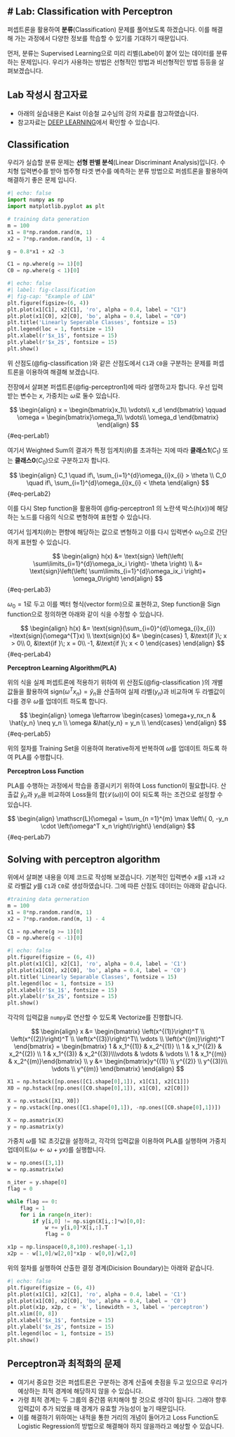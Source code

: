 # Lab: Classification with Perceptron
---

퍼셉트론을 활용하여 **분류**(Classification) 문제를 풀어보도록 하겠습니다. 이를 해결해 가는 과정에서 다양한 정보를 학습할 수 있기를 기대하기 때문입니다.

먼저, 분류는 Supervised Learning으로 미리 리벨(Label)이 붙어 있는 데이터를 분류하는 문제입니다. 우리가 사용하는 방법은 선형적인 방법과 비선형적인 방법 등등을 살펴보겠습니다.

::: {.callout-tip}
## Lab 작성시 참고자료
-   아래의 실습내용은 Kaist 이승철 교수님의 강의 자료를 참고하였습니다.
-   참고자료는 [DEEP LEARNING](https://iai.postech.ac.kr/teaching/deep-learning)에서 확인할 수 있습니다.
:::

## Classification

우리가 실습할 분류 문제는 **선형 판별 분석**(Linear Discriminant Analysis)입니다. 수치형 입력변수를 받아 범주형 타겟 변수를 예측하는 분류 방법으로 퍼셈트론을 활용하여 해결하기 좋은 문제 입니다.

``` python
#| echo: false
import numpy as np
import matplotlib.pyplot as plt

# training data generation
m = 100
x1 = 8*np.random.rand(m, 1)
x2 = 7*np.random.rand(m, 1) - 4

g = 0.8*x1 + x2 -3

C1 = np.where(g >= 1)[0]
C0 = np.where(g < 1)[0]
```

```python
#| echo: false
#| label: fig-classification
#| fig-cap: "Example of LDA"
plt.figure(figsize=(6, 4))
plt.plot(x1[C1], x2[C1], 'ro', alpha = 0.4, label = "C1")
plt.plot(x1[C0], x2[C0], 'bo', alpha = 0.4, label = "C0")
plt.title('Linearly Seperable Classes', fontsize = 15)
plt.legend(loc = 1, fontsize = 15)
plt.xlabel(r'$x_1$', fontsize = 15)
plt.ylabel(r'$x_2$', fontsize = 15)
plt.show()
```

위 산점도(@fig-classification )와 같은 산점도에서 `C1`과 `C0`을 구분하는 문제를 퍼셉트론을 이용하여 해결해 보겠습니다.

전장에서 살펴본 퍼셉트론(@fig-perceptron1)에 따라 설명하고자 합니다. 우선 입력받는 변수는 $x$, 가중치는 $\omega$로 둘수 있습니다.

$$ 
\begin{align}
x = \begin{bmatrix}x_1\\ \vdots\\ x_d \end{bmatrix} \qquad
\omega = \begin{bmatrix}\omega_1\\ \vdots\\ \omega_d \end{bmatrix}
\end{align} 
$$ {#eq-perLab1}

여기서 Weighted Sum의 결과가 특정 임계치($\theta$)를 초과하는 지에 따라 **클래스1**($C_1$) 또는 **클래스0**($C_0$)으로 구분하고자 합니다.

$$ 
\begin{align}
C_1 \quad if\, \sum_{i=1}^{d}\omega_{i}x_{i} > \theta \\
C_0 \quad if\, \sum_{i=1}^{d}\omega_{i}x_{i} < \theta
\end{align} 
$$ {#eq-perLab2}


이를 다시 Step function을 활용하여 @fig-perceptron1 의 노란색 박스($h(x)$)에 해당하는 노드를 다음의 식으로 변형하여 표현할 수 있습니다.

여기서 임계치($\theta$)는 편향에 해당하는 값으로 변형하고 이를 다시 입력변수 $\omega_0$으로 간단하게 표현할 수 있습니다.

$$ 
\begin{align}
h(x) &= \text{sign} \left(\left( \sum\limits_{i=1}^{d}\omega_ix_i \right)- \theta \right) \\
&= \text{sign}\left(\left( \sum\limits_{i=1}^{d}\omega_ix_i \right)+ \omega_0\right)
\end{align} 
$$ {#eq-perLab3}

$\omega_0=1$로 두고 이를 벡터 형식(vector form)으로 표현하고, Step function을 Sign function으로 정의하면 아래와 같이 식을 수정할 수 있습니다.

$$ 
\begin{align}
h(x) &= \text{sign}(\sum_{i=0}^{d}\omega_{i}x_{i}) 
=\text{sign}(\omega^{T}x) \\
\text{sign}(x) &= \begin{cases}
1, &\text{if }\; x > 0\\
0, &\text{if }\; x = 0\\
-1, &\text{if }\; x < 0
\end{cases}
\end{align} 
$$ {#eq-perLab4}

**Perceptron Learning Algorithm(PLA)**

위의 식을 실제 퍼셉트론에 적용하기 위하여 위 산점도(@fig-classification )의 개별 값들을 활용하여 $\text{sign}(\omega^Tx_n) = \hat{y}_n$을 산출하여 실제 라벨($y_n$)과 비교하며 두 라벨값이 다를 경우 $\omega$를 업데이트 하도록 합니다.

$$
\begin{align}
\omega \leftarrow 
\begin{cases}
\omega+y_nx_n & \hat{y_n} \neq y_n \\
\omega &\hat{y_n} = y_n \\
\end{cases}
\end{align}
$$  {#eq-perLab5}

위의 절차를 Training Set을 이용하여 Iterative하게 반복하여 $\omega$를 업데이트 하도록 하여 PLA를 수행합니다.

**Perceptron Loss Function**

PLA를 수행하는 과정에서 학습을 종결시키기 위하여 Loss function이 필요합니다. 산출값 $\hat{y}_n$과 $y_n$을 비교하여 Loss들의 합($\mathscr{L}(\omega)$)이 0이 되도록 하는 조건으로 설정할 수 있습니다.

$$
\begin{align}
\mathscr{L}(\omega) = \sum_{n =1}^{m} \max \left\{ 0, -y_n \cdot \left(\omega^T x_n \right)\right\}
\end{align}
$$  {#eq-perLab7}


## Solving with perceptron algorithm

위에서 살펴본 내용을 이제 코드로 작성해 보겠습니다. 기본적인 입력변수 $x$를 `x1`과 `x2`로 라벨값 $y$를 `C1`과 `C0`로 생성하였습니다. 그에 따른 산점도 데이터는 아래와 같습니다.

``` python
#training data gerneration
m = 100
x1 = 8*np.random.rand(m, 1)
x2 = 7*np.random.rand(m, 1) - 4

C1 = np.where(g >= 1)[0]
C0 = np.where(g < -1)[0]
```

``` python
#| echo: false
plt.figure(figsize = (6, 4))
plt.plot(x1[C1], x2[C1], 'ro', alpha = 0.4, label = 'C1')
plt.plot(x1[C0], x2[C0], 'bo', alpha = 0.4, label = 'C0')
plt.title('Linearly Separable Classes', fontsize = 15)
plt.legend(loc = 1, fontsize = 15)
plt.xlabel(r'$x_1$', fontsize = 15)
plt.ylabel(r'$x_2$', fontsize = 15)
plt.show()
```

각각의 입력값을 `numpy`로 연산할 수 있도록 Vectorize를 진행합니다.

$$
\begin{align}
x &= \begin{bmatrix} \left(x^{(1)}\right)^T \\ \left(x^{(2)}\right)^T \\ \left(x^{(3)}\right)^T\\ \vdots \\ \left(x^{(m)}\right)^T \end{bmatrix} = \begin{bmatrix} 1 & x_1^{(1)} & x_2^{(1)} \\ 1 & x_1^{(2)} & x_2^{(2)} \\ 1 & x_1^{(3)} & x_2^{(3)}\\\vdots & \vdots & \vdots \\ 1 & x_1^{(m)} & x_2^{(m)}\end{bmatrix} \\
y &= \begin{bmatrix}y^{(1)} \\ y^{(2)} \\ y^{(3)}\\ \vdots \\ y^{(m)} \end{bmatrix}
\end{align}
$$

```python
X1 = np.hstack([np.ones([C1.shape[0],1]), x1[C1], x2[C1]])
X0 = np.hstack([np.ones([C0.shape[0],1]), x1[C0], x2[C0]])

X = np.vstack([X1, X0])
y = np.vstack([np.ones([C1.shape[0],1]), -np.ones([C0.shape[0],1])])

X = np.asmatrix(X)
y = np.asmatrix(y)
```

가중치 $\omega$를 1로 초깃값을 설정하고, 각각의 입력값을 이용하여 PLA를 실행하며 가중치 업데이트($\omega \leftarrow \omega + yx$)를 실행합니다.

``` python
w = np.ones([3,1])
w = np.asmatrix(w)

n_iter = y.shape[0]
flag = 0

while flag == 0:
    flag = 1
    for i in range(n_iter):
        if y[i,0] != np.sign(X[i,:]*w)[0,0]:
            w += y[i,0]*X[i,:].T
            flag = 0

x1p = np.linspace(0,8,100).reshape(-1,1)
x2p = - w[1,0]/w[2,0]*x1p - w[0,0]/w[2,0]
```

위의 절차를 실행하여 산출한 결정 경계(Dicision Boundary)는 아래와 같습니다. 

``` python
#| echo: false
plt.figure(figsize = (6, 4))
plt.plot(x1[C1], x2[C1], 'ro', alpha = 0.4, label = 'C1')
plt.plot(x1[C0], x2[C0], 'bo', alpha = 0.4, label = 'C0')
plt.plot(x1p, x2p, c = 'k', linewidth = 3, label = 'perceptron')
plt.xlim([0, 8])
plt.xlabel('$x_1$', fontsize = 15)
plt.ylabel('$x_2$', fontsize = 15)
plt.legend(loc = 1, fontsize = 15)
plt.show()
```

::: {.callout-warning}
## Perceptron과 최적화의 문제
-   여기서 중요한 것은 퍼셉트론은 구분하는 경계 산출에 촛점을 두고 있으므로 우리가 예상하는 최적 경계에 해당하지 않을 수 있습니다.
-   가령 최적 경계는 두 그룹의 중간쯤 위치해야 할 것으로 생각이 됩니다. 그래야 향후 입력값이 추가 되었을 때 경계가 유효할 가능성이 높기 때문입니다.
-   이를 해결하기 위하여는 내적을 통한 거리의 개념이 들어가고 Loss Function도 Logistic Regression의 방법으로 해결해야 하지 않을까라고 예상할 수 있습니다.
:::